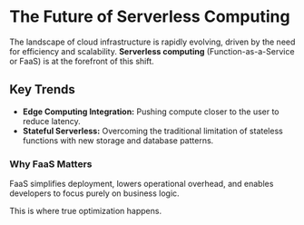 # The Future of Serverless Computing

The landscape of cloud infrastructure is rapidly evolving, driven by the need for efficiency and scalability. **Serverless computing** (Function-as-a-Service or FaaS) is at the forefront of this shift.

## Key Trends

- **Edge Computing Integration:** Pushing compute closer to the user to reduce latency.
- **Stateful Serverless:** Overcoming the traditional limitation of stateless functions with new storage and database patterns.

### Why FaaS Matters

FaaS simplifies deployment, lowers operational overhead, and enables developers to focus purely on business logic.

This is where true optimization happens.
